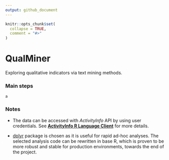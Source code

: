 ```yaml
---
output: github_document
---
```


<!-- README.md is generated from README.Rmd. Please edit that file -->

```r
knitr::opts_chunk$set(
  collapse = TRUE,
  comment = "#>"
)
```

# QualMiner

Exploring qualitative indicators via text mining methods.

### Main steps

```
{a graph}
```

### Notes

+ The data can be accessed with *ActivityInfo* API by using user credentials.
See 
[**ActivityInfo R Language Client**](https://github.com/bedatadriven/activityinfo-R)
for more details.

+ [dplyr](https://cran.r-project.org/package=dplyr) package is chosen as it is
useful for rapid ad-hoc analyses. The selected analysis code can be rewritten in
base R, which is proven to be more robust and stable for production
environments, towards the end of the project.

